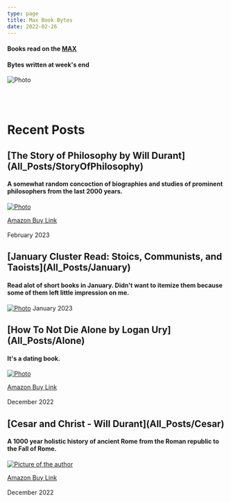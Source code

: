 ```yaml
---
type: page
title: Max Book Bytes
date: 2022-02-26
---
```


<h4>Books read on the <a href="https://trimet.org/max" target="_blank">MAX</a></h4>
<h4>Bytes written at week's end</h4>

<Image
src="/images/maxtrain.jpg"
alt="Photo"
width={700}
height={700}
priority
className="next-image"
/>
<br></br>
<br></br>
<h1> Recent Posts </h1>
<h2>[The Story of Philosophy by Will Durant](All_Posts/StoryOfPhilosophy)</h2>
<h4> A somewhat random concoction of biographies and studies of prominent philosophers from the last 2000 years. </h4>


[<Image
src="/images/Snowy.jpg"
alt="Photo"
width={700}
height={700}
priority
className="next-image"
/>](All_Posts/StoryOfPhilosophy)


<a href="https://www.amazon.com/Story-Philosophy-Opinions-Greatest-Philosophers/dp/0671739166/ref=sr_1_1?crid=CPWEGVQQ1VRM&keywords=the+story+of+philosophy&qid=1677991466&sprefix=the+story+of+philopsog%2Caps%2C210&sr=8-1" target="_blank">Amazon Buy Link</a>
<br></br>
<span>February 2023</span> 

<h2>[January Cluster Read: Stoics, Communists, and Taoists](All_Posts/January)</h2>
<h4> Read alot of short books in January. Didn't want to itemize them because some of them left little impression on me. </h4>

[<Image
src="/images/SnowyBranch.jpg"
alt="Photo"
width={700}
height={700}
priority
className="next-image"
/>](All_Posts/January)
<span>January 2023</span> 


<h2>[How To Not Die Alone by Logan Ury](All_Posts/Alone)</h2>
<h4> It's a dating book.</h4>

[<Image
src="/images/flower.jpg"
alt="Photo"
width={700}
height={300}
/>](All_Posts/Alone)

<a href="https://www.amazon.com/How-Not-Die-Alone-Surprising/dp/B08CNKXQ2N/ref=sr_1_1?crid=34A1PH5G8F2IG&keywords=how+to+not+die+alone&qid=1673225321&sprefix=how+to+not+ie+alo%2Caps%2C252&sr=8-1" target="_blank">Amazon Buy Link</a>
<br></br>
<span>December 2022</span> 

<h2>[Cesar and Christ - Will Durant](All_Posts/Cesar)</h2>
<h4>A 1000 year holistic history of ancient Rome from the Roman republic to the Fall of Rome.</h4>

[<Image
srcset="/images/10.jpg"
alt="Picture of the author"
objectFit="contain"
/>](All_Posts/Cesar)

<a href="https://www.amazon.com/Caesar-Christ-Civilization-Christianity-D/dp/1567310141/ref=sr_1_1?crid=2PAI3DLJ7WUKH&keywords=Cesar+and+Christ&qid=1671253856&sprefix=cesar+and+chris%2Caps%2C259&sr=8-1" target="_blank">Amazon Buy Link</a>
<br></br>
<span>December 2022</span>




